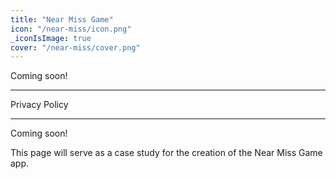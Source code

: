 ```yaml
---
title: "Near Miss Game"
icon: "/near-miss/icon.png"
_iconIsImage: true
cover: "/near-miss/cover.png"
---
```



<Callout icon="🔜" textColor="red">

Coming soon!

</Callout>

---

<PageLink icon="🔒" color="orange" to="/near-miss/privacy">

Privacy Policy

</PageLink>

---

<Callout icon="🔜" textColor="red">

Coming soon!

</Callout>

This page will serve as a case study for the creation of the Near Miss Game app.